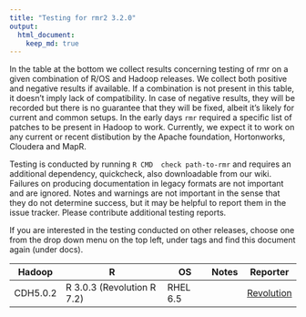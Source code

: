 ```yaml
---
title: "Testing for rmr2 3.2.0"
output: 
  html_document:
    keep_md: true
---
```


In the table at the bottom we collect results concerning testing of rmr on a given combination of R/OS and Hadoop releases. We collect both positive and negative results if available. If a combination is not present in this table, it doesn't imply lack of compatibility. In case of negative results, they will be recorded but there is no guarantee that they will be fixed, albeit it's likely for current and common setups. In the early days `rmr` required a specific list of patches to be present in Hadoop to work. Currently, we expect it to work on any current or recent distibution by the Apache foundation, Hortonworks, Cloudera and MapR.

Testing is conducted by running `R CMD  check path-to-rmr` and requires an additional dependency, quickcheck, also downloadable from our wiki. Failures on producing documentation in legacy formats are not important and are ignored. Notes and warnings are not important in the sense that they do not determine success, but it may be helpful to report them in the issue tracker. Please contribute additional testing reports. 

If you are interested in the testing conducted on other releases, choose one from the drop down menu on the top left, under tags and find this document again (under docs). 



<table>
<thead>
<tr><th>Hadoop</th><th>R</th><th>OS</th><th>Notes</th><th>Reporter</th></tr>
</thead>
<tbody>
<tr><td>CDH5.0.2</td><td>R 3.0.3 (Revolution R 7.2)</td><td>RHEL 6.5</td><td></td><td><a href=mailto:rhadoop@revolutionanalytics.com>Revolution</a></td></tr>
></td></tr>

</tbody>
</table>
